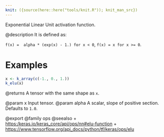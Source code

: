 ```yaml
---
knit: ({source(here::here("tools/knit.R")); knit_man_src})
---
```

Exponential Linear Unit activation function.

@description
It is defined as:

`f(x) =  alpha * (exp(x) - 1.) for x < 0`, `f(x) = x for x >= 0`.

# Examples
```r
x <- k_array(c(-1., 0., 1.))
k_elu(x)
```

@returns
A tensor with the same shape as `x`.

@param x Input tensor.
@param alpha A scalar, slope of positive section. Defaults to `1.0`.

@export
@family ops
@seealso
+ <https:/keras.io/keras_core/api/ops/nn#elu-function>
+ <https://www.tensorflow.org/api_docs/python/tf/keras/ops/elu>

